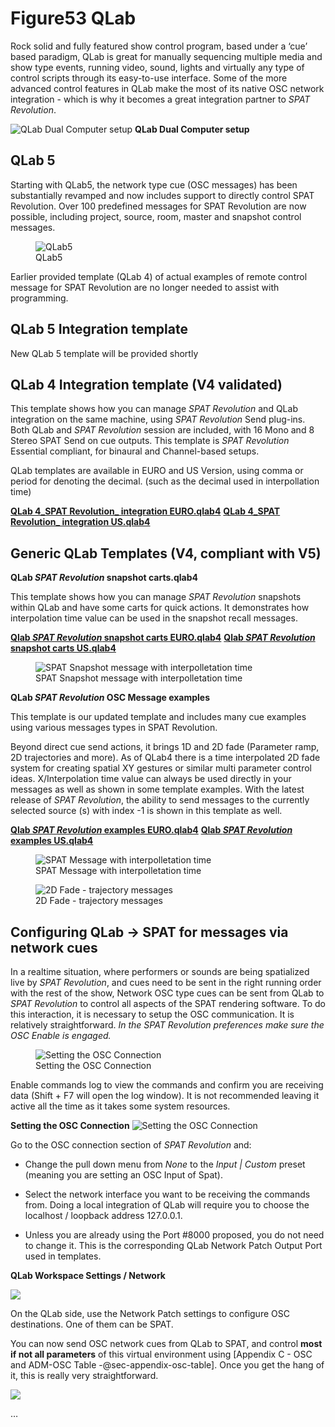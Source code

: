 # Figure53 QLab {#sec-qlab}

Rock solid and fully featured show control program, based under a 'cue' based paradigm, QLab is great for manually sequencing multiple media and show type events, running video, sound, lights and virtually any type of control scripts through its easy-to-use interface.
Some of the more advanced control features in QLab make the most of its native OSC network integration - which is why it becomes a great integration partner to _SPAT Revolution_.

![QLab Dual Computer setup](https://media.githubusercontent.com/media/FLUX-SE/doc_images/main/SpatR/ThirdParty/QLabDualComputer.png)
**QLab Dual Computer setup**

## QLab 5

Starting with QLab5, the network type cue (OSC messages) has been substantially revamped and now includes support to directly control SPAT Revolution. Over 100 predefined messages for SPAT Revolution are now possible, including project, source, room, master and snapshot control messages.

![QLab5](https://media.githubusercontent.com/media/FLUX-SE/doc_images/main/SpatR/ThirdParty/QLab5.png)

Earlier provided template (QLab 4) of actual examples of remote control message for SPAT Revolution are no longer needed to assist with programming. <!--Some QLab 5 templates are now available strictly to provide example on how to use the SPAT Send plugin on cue outputs to route audio directly into SPAT Revolution application (when on single computer, such as in creation)-->

## QLab 5 Integration template

New QLab 5 template will be provided shortly


## QLab 4 Integration template (V4 validated)

This template shows how you can manage _SPAT Revolution_ and QLab integration on the same machine, using _SPAT Revolution_ Send plug-ins. Both QLab and _SPAT Revolution_ session are included, with 16 Mono and 8 Stereo SPAT Send on cue outputs.
This template is _SPAT Revolution_ Essential compliant, for binaural and Channel-based setups.

QLab templates are available in EURO and US Version, using comma or period for denoting the decimal. (such as the decimal used in interpollation time)


**[QLab 4_SPAT Revolution_ integration EURO.qlab4](https://public.3.basecamp.com/p/vhf67dYdBTHhwbtVJV4y227i)**
**[QLab 4_SPAT Revolution_ integration US.qlab4](https://public.3.basecamp.com/p/oi3GoHpToVmEqijVV7F4QhJq)**


## Generic QLab Templates (V4, compliant with V5)


**QLab _SPAT Revolution_ snapshot carts.qlab4**

This template shows how you can manage _SPAT Revolution_ snapshots within QLab and have some carts for quick actions. It demonstrates how interpolation time value can be used in the snapshot recall messages.

**[Qlab _SPAT Revolution_ snapshot carts EURO.qlab4](https://public.3.basecamp.com/p/gC6XhzQjmEqpgFDRx7AXjuDL)**
**[Qlab _SPAT Revolution_ snapshot carts US.qlab4](https://public.3.basecamp.com/p/F4qR1QAXYVY5iA2Jt67si5ow)**


![SPAT Snapshot message with interpolletation time](https://media.githubusercontent.com/media/FLUX-SE/doc_images/main/SpatR/ThirdParty/QLabSnapshotsInterpollation.png)


**QLab _SPAT Revolution_ OSC Message examples**


This template is our updated template and includes many cue examples using various messages types in SPAT Revolution.

Beyond direct cue send actions, it brings 1D and 2D fade (Parameter ramp, 2D trajectories and more).
As of QLab4 there is a time interpolated 2D fade system for creating spatial XY gestures or similar multi parameter control ideas.
X/Interpolation time value can always be used directly in your messages as well as shown in some template examples.
With the latest release of _SPAT Revolution_, the ability to send messages to the currently selected source (s) with index -1 is shown in this template as well.

**[Qlab _SPAT Revolution_ examples EURO.qlab4](https://public.3.basecamp.com/p/nB4YRiTASZ9DrT8nLH11XzqY)**
**[Qlab _SPAT Revolution_ examples US.qlab4](https://public.3.basecamp.com/p/N9foEbx4DhktH5K53yAhugdM)**

![SPAT Message with interpolletation time](https://media.githubusercontent.com/media/FLUX-SE/doc_images/main/SpatR/ThirdParty/QLabMessageXTime.png)

![2D Fade - trajectory messages](https://media.githubusercontent.com/media/FLUX-SE/doc_images/main/SpatR/ThirdParty/QLab2DCueSelectedSource.png)




## Configuring QLab -> SPAT for messages via network cues

In a realtime situation, where performers or sounds are being spatialized live by _SPAT Revolution_, and cues need to be sent in the right running order with the rest of the show, Network OSC type cues can be sent from QLab to _SPAT Revolution_ to control all aspects of the SPAT rendering software.
To do this interaction, it is necessary to setup the OSC communication. It is relatively straightforward.
_In the _SPAT Revolution_ preferences make sure the OSC Enable is engaged._

![Setting the OSC Connection](https://media.githubusercontent.com/media/FLUX-SE/doc_images/main/SpatR/Preference/OSCMain.png)

:::{.callout-note}
Enable commands log to view the commands and confirm you are receiving data (Shift + F7 will open the log window). It is not recommended leaving it active all the time as it takes some system resources.
:::

**Setting the OSC Connection**
![Setting the OSC Connection](https://media.githubusercontent.com/media/FLUX-SE/doc_images/main/SpatR/Preference/OSCConnectionCustomLocalHost.png)

Go to the OSC connection section of _SPAT Revolution_ and:

* Change the pull down menu from *None* to the *Input | Custom* preset (meaning you are setting an OSC Input of Spat).

* Select the network interface you want to be receiving the commands from. Doing a local integration of QLab will require you to choose the localhost / loopback address 127.0.0.1.

* Unless you are already using the Port #8000 proposed, you do not need to change it. This is the corresponding QLab Network Patch Output Port used in templates.


**QLab Workspace Settings / Network**

![](https://media.githubusercontent.com/media/FLUX-SE/doc_images/main/SpatR/ThirdParty/QLabNetworkSettings.png)

On the QLab side, use the Network Patch settings to configure OSC destinations.
One of them can be SPAT.

You can now send OSC network cues from QLab to SPAT, and control **most if not all parameters** of this virtual environment using [Appendix C - OSC and ADM-OSC Table -@sec-appendix-osc-table].
Once you get the hang of it, this is really very straightforward.

![](https://media.githubusercontent.com/media/FLUX-SE/doc_images/main/SpatR/ThirdParty/QLabTemplate.png)

...
